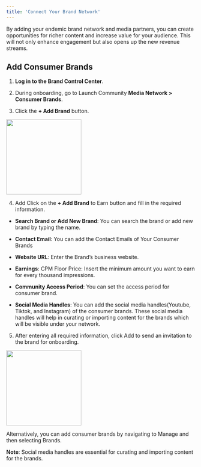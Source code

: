 ```yaml
---
title: 'Connect Your Brand Network'
---
```



By adding your endemic brand network and media partners, you can create opportunities for richer content and increase value for your audience. This will not only enhance engagement but also opens up the new revenue streams.

## Add Consumer Brands

1.  **Log in to the Brand Control Center**.  
      
    
2.  During onboarding, go to Launch Community **Media Network  > Consumer Brands**.  
      
    
3.  Click the **+ Add Brand** button.  
      
    

<img height="200" src="/visual-aids/retail_media/build/connect_your_brand_network/Consumer Brands.jpg" />

  

4.  Add Click on the **+ Add Brand** to Earn button and fill in the required information.
    
  

-   **Search Brand or Add New Brand**: You can search the brand or add new brand by typing the name.
    
-   **Contact Email**: You can add the Contact Emails of Your Consumer Brands
    
-   **Website URL**: Enter the Brand’s business website.
    
-   **Earnings**: CPM Floor Price: Insert the minimum amount you want to earn for every thousand impressions.
    
-   **Community Access Period**: You can set the access period for consumer brand.
    
-   **Social Media Handles**: You can add the social media handles(Youtube, Tiktok, and Instagram) of the consumer brands. These social media handles will help in curating or importing content for the brands which will be visible under your network.  
      
    

5.  After entering all required information, click Add to send an invitation to the brand for onboarding.
    

<img height="200" src="/visual-aids/retail_media/build/connect_your_brand_network/Consumer Brands 2.jpg" />


Alternatively, you can add consumer brands by navigating to Manage and then selecting Brands.

**Note**: Social media handles are essential for curating and importing content for the brands.
